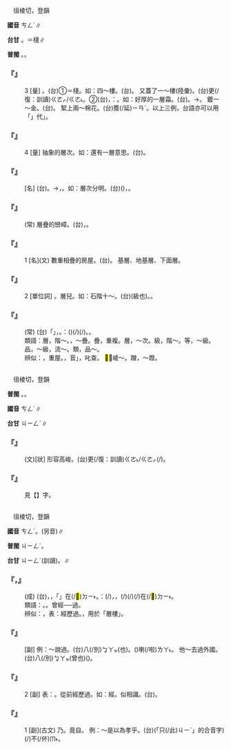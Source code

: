 
=={{ruby|層|ㄘㄥˊ}}==

　徂棱切，登韻

'''國音''' <rt>ㄘㄥˊ</rt>∥

'''台甘''' {{ruby|(文)|ㄐㄧㄥˊ}}。{{ruby|(語)|ㄗㄢˊ}}{{ruby|。|ㄗㄢ˪}}＝棧∥

'''普閩''' {{ruby|(文)|ㄐㄧㄥˊ}}。{{ruby|(白)|ㄗㄢˊ}}。

    

==='''『{{ruby|層|ㄘㄥˊ}}』'''===
:3  [量] {{ruby|重|ㄔㄨㄥˊ}}。(台)①{{ruby|層|ㄗㄢˊ}}{{ruby|→|ㄗㄢˋ}}＝棧。如：四～樓。(台){{ruby|四|ㄒㄧ˪}}{{ruby|棧|ㄗㄢ˪}}{{ruby|樓|ㄌㄠˊ}}。 又蓋了一～樓(陸彙)。(台){{ruby|又|ㄧㄨ˫}}更(/復：訓讀)<rt>ㄍㄜㆷ/ㄍㄜ˪</rt>{{ruby|疊|ㄊㄚㆷ ͘}}{{ruby|一|ㄐㄧㆵ ͘}}{{ruby|棧|ㄗㄢ˪}}{{ruby|樓|ㄌㄠˊ}}{{ruby|仔|ㄚ}}。②(台){{ruby|音|ㄧㆬ}}{{ruby|延|ㄧㄢˊ}}，{{ruby|諧|ㄏㄞˊ}}：{{ruby|簷|ㄧㄢˊ}}。如：好厚的一層霜。(台){{ruby|誠|ㄐㄧㆩˊ}}{{ruby|厚|ㄍㄠ˫}}{{ruby|丌|ㆤ}}{{ruby|一|ㄐㄧㆵ ͘}}{{ruby|簷|ㄧㄢˊ}}{{ruby|霜|ㄙㆭ}}。→{{ruby|一|ㄐㄧㆵ ͘}}{{ruby|簷|ㄧㄢˊ}}{{ruby|真|ㄐㄧㄣ}}{{ruby|厚|ㄍㄠ˫}}{{ruby|丌|ㆤ}}{{ruby|霜|ㄙㆭ}}。 鍍一～金。(台){{ruby|淥|ㄌㄧㆤㆶ ͘}}{{ruby|一|ㄐㄧㆵ ͘}}{{ruby|簷|ㄧㄢˊ}}{{ruby|金|ㄍㄧㆬ}}。 絮上兩～棉花。(台){{ruby|鋪|ㄆㆦ}}{{ruby|兩|ㄋㆭ˫}}簷(/延)<rt>ㄧㄢˊ</rt>{{ruby|棉|ㄇㄧˊ}}。以上三例，台語亦可以用「{{ruby|重|ㄉㄧㄥˊ}}」代{{ruby|「|ㄧㄢˊ}}」。
    

==='''『{{ruby|層|ㄘㄥˊ}}』'''===
:4  [量] 抽象的層次。如：還有一層意思。(台){{ruby|另|ㄌㄧㄥ˫}}{{ruby|外|ㆣㄨㄚ˫}}{{ruby|猶|ㄧㄠˋ}}{{ruby|有|ㄨ˫}}{{ruby|一|ㄐㄧㆵ ͘}}{{ruby|番|ㄏㄨㄢ}}{{ruby|丌|ㆤ}}{{ruby|意|ㄧ˪}}{{ruby|思|ㄙㄨ˪}}。
    

==='''『{{ruby|層|ㄘㄥˊ}}{{ruby|次|ㄘˋ}}』'''===
: [名] (台){{ruby|一|ㄐㄧㆵ ͘}}{{ruby|重|ㄉㄧㄥˊ}}{{ruby|一|ㄐㄧㆵ ͘}}{{ruby|重|ㄉㄧㄥˊ}}{{ruby|丌|ㆤ}}{{ruby|次|ㄘㄨ˪}}{{ruby|序|ㄒㄧ˫/ㄙㄨ˫}}。→{{ruby|秩|ㄉㄧㄚㆵ ͘}}{{ruby|序|ㄒㄧ˫/ㄙㄨ˫}}，{{ruby|次|ㄘㄨ˪}}{{ruby|第|ㄉㆤ˫}}。如：層次分明。(台){{ruby|形|ㄏㄧㄥˊ}}{{ruby|容|ㄧㆲˊ}}{{ruby|事|ㄙㄨ˫}}{{ruby|物|ㆠㄨㆵ ͘}}{{ruby|丌|ㆤ}}{{ruby|排|ㄅㄞˊ}}{{ruby|列|ㄌㄧㄚㆵ ͘}}({{ruby|整|ㄐㄧㄥˋ}}{{ruby|理|ㄌㄧˋ}}){{ruby|真|ㄐㄧㄣ}}{{ruby|有|ㄨ˫}}{{ruby|秩|ㄉㄧㄚㆵ ͘}}{{ruby|序|ㄙㄨ˫/ㄒㄧ˫}}，{{ruby|真|ㄐㄧㄣ}}{{ruby|清|ㄑㄧㄥ}}{{ruby|楚|ㄘㄜˋ}}。
    

==='''『{{ruby|層|ㄘㄥˊ}}{{ruby|巒|ㄌㄨㄢˊ}}{{ruby|疊|ㄉㄧㄝˊ}}{{ruby|嶂|ㄓㄤˋ}}』'''===
: (常) 層疊的巒嶂。(台){{ruby|一|ㄐㄧㆵ ͘}}{{ruby|重|ㄉㄧㄥˊ}}{{ruby|仔|ㄚ}}{{ruby|一|ㄐㄧㆵ ͘}}{{ruby|重|ㄉㄧㄥˊ}}{{ruby|相|ㄒㄧㄜ/ㄙㆩ}}{{ruby|排|ㄅㄞˊ}}，{{ruby|重|ㄉㄧㄥˊ}}{{ruby|重|ㄉㄧㄥˊ}}{{ruby|疊|ㄊㄚㆷ ͘}}{{ruby|疊|ㄊㄚㆷ ͘}}{{ruby|丌|ㆤ}}{{ruby|山|ㄙㄨㆩ}}{{ruby|峰|ㄏㆲ}}。
    

==='''『{{ruby|層|ㄘㄥˊ}}』'''===
:1  [名](文) 數重相疊的房屋。(台){{ruby|幾|ㄍㄨㄧˋ}}{{ruby|仔|ㄚ}}{{ruby|棧|ㄗㄢ˪}}{{ruby|相|ㄒㄧㄜ/ㄙㆩ}}{{ruby|疊|ㄊㄚㆷ ͘}}{{ruby|丌|ㆤ}}{{ruby|房|ㄅㄤˊ}}{{ruby|屋|ㆦㆶ}}。 基層、地基層、下面層。
    

==='''『{{ruby|層|ㄘㄥˊ}}』'''===
:2  [單位詞] {{ruby|重|ㄔㄨㄥˊ}}。層兒。如：石階十～。(台){{ruby|階|ㄍㄞ}}(級也)。{{ruby|石|ㄐㄧㄜㆷ ͘}}{{ruby|<mark>&#xffca7;</mark>|ㆣㄧㆬˊ}}{{ruby|仔|ㄚ}}{{ruby|十|ㄗㄚㆴ ͘}}{{ruby|棧|ㄗㄢ˪}}。
    

==='''『{{ruby|層|ㄘㄥˊ}}{{ruby|出|ㄔㄨ}}{{ruby|不|ㄅㄨˋ}}{{ruby|窮|ㄑㄩㄥˊ}}』'''===
: (常) (台)「{{ruby|層|ㄘㄥˊ}}」{{ruby|有|ㄨ˫}}{{ruby|重|ㄉㄧㄥˊ}}{{ruby|疊|ㄊㄚㆷ ͘}}，{{ruby|重|ㄉㄧㆲˊ}}{{ruby|複|ㄏㆦㆶ}}{{ruby|丌|ㆤ}}{{ruby|意|ㄧ˪}}{{ruby|思|ㄙㄨ˪}}。{{ruby|全|ㄗㄨㄢˊ}}{{ruby|句|ㄍㄨ˪}}{{ruby|是|ㄒㄧ˫}}{{ruby|講|ㄍㆲˋ}}{{ruby|→|ㄍㆲ}}：({{ruby|無|ㆠㄜˊ}}{{ruby|好|ㄏㄜˋ}}{{ruby|丌|ㆤ}}){{ruby|載|ㄉㄞ˫}}(/{{ruby|戴|ㄉㄞ˪}}){{ruby|事|ㄐㄧ˪}}(/{{ruby|事|ㄉㄞ˫}}{{ruby|情|ㄐㄧ˪}}){{ruby|一|ㄐㄧㆵ ͘}}{{ruby|項|ㄏㄤ˫}}{{ruby|仔|ㄚ}}{{ruby|一|ㄐㄧㆵ ͘}}{{ruby|項|ㄏㄤ˫}}{{ruby|一|ㄧㆵ}}{{ruby|直|ㄉㄧㆵ ͘}}{{ruby|發|ㄏㄨㄚㆵ}}{{ruby|生|ㄒㄧㄥ}}。{{ruby|<mark>&#xffa45;</mark>|ㆠㆤ˫/ㆠㄨㆤ˫}}{{ruby|了|ㄌㄧㄠˋ}}{{ruby|<mark>&#xffa45;</mark>|ㆠㆤ˫/ㆠㄨㆤ˫}}{{ruby|盡|ㄐㄧㄣ˫}}。
:類語：層，階～。{{ruby|重|ㄔㄨㄥˊ}}，～疊。疊，重複。層，～次。級，階～。等，～級。品，～級，流～。類，品～。
:
:辨似：{{ruby|層|ㄘㄥˊ}}，重屋。{{ruby|噌|ㄘㄥ}}，音{{ruby|「|ㄘㄥ}}{{ruby|、|ㄘㄥˇ}}{{ruby|、|ㄘㄥˋ}}」，叱查。 <mark>&#xf9ad1;</mark>，崚～。蹭，～蹬。
:
    

=={{ruby|嶒|ㄘㄥˊ}}==

　徂棱切，登韻

'''普閩''' {{ruby|(文)|ㄐㄧㄥˊ}}。{{ruby|(白)|ㄗㄢˊ}}。

'''國音''' <rt>ㄘㄥˊ</rt>∥

'''台甘''' <rt>ㄐㄧㄥˊ</rt>∥

    

==='''『{{ruby|嶒|ㄘㄥˊ}}{{ruby|嶸|ㄖㄨㄥˊ}}』'''===
: (文)[狀] 形容高峻。(台){{ruby|形|ㄏㄧㄥˊ}}{{ruby|容|ㄧㆲˊ}}{{ruby|山|ㄙㄨㆩ}}{{ruby|高|ㄍㄨㄢˊ}}更(/復：訓讀)<rt>ㄍㄜ˪/ㄍㄜㆷ</rt>{{ruby|危|ㆣㄨㄧˊ}}{{ruby|→|ㄏㄨㄧˊ}}{{ruby|險|ㄏㄧㆰˋ}}(/{{ruby|崎|ㄍㄧㄚ˫}})。
    

==='''『{{ruby|崚|ㄌㄥˊ}}{{ruby|嶒|ㄘㄥˊ}}』'''===
:  見【{{ruby|崚|ㄌㄥˊ}}】字。
    

=={{ruby|曾|ㄘㄥˊ}}==

　徂棱切，登韻

'''國音''' <rt>ㄘㄥˊ</rt>。(另音){{ruby|曾|ㄗㄥ}}∥

'''普閩''' <rt>ㄐㄧㄥˊ</rt>。

'''台甘''' <rt>ㄐㄧㄥˊ</rt>{{ruby|。|ㆠㄚㆵ}}(訓讀){{ruby|。|ㄐㄧㄥ}}。{{ruby|(姓)|ㄗㄢ}}∥

    

==='''『{{ruby|曾|ㄘㄥˊ}}{{ruby|經|ㄐㄧㄥ}}{{ruby|滄|ㄘㄤ}}{{ruby|海|ㄏㄞˇ}}{{ruby|難|ㄋㄢˊ}}{{ruby|為|ㄨㄟˊ}}{{ruby|水|ㄕㄨㄟˇ}}，{{ruby|除|ㄔㄨˊ}}{{ruby|卻|ㄑㄩㄝˋ}}{{ruby|巫|ㄨˊ}}{{ruby|山|ㄕㄢ}}{{ruby|不|ㄅㄨˊ}}{{ruby|是|ㄕˋ}}{{ruby|雲|ㄩㄣˊ}}』'''===
: (成) (台){{ruby|滄|ㄘㆲ}}{{ruby|海|ㄏㄞˋ}}，{{ruby|指|ㄍㄧˋ/ㄐㄧˋ}}{{ruby|大|ㄉㄨㄚ˫}}{{ruby|海|ㄏㄞˋ}}，「{{ruby|巫|ㆠㄨˊ}}{{ruby|山|ㄙㄨㆩ}}{{ruby|雲|ㄏㄨㄣˊ}}」{{ruby|是|ㄒㄧ˫}}{{ruby|用|ㄧㆲ˫}}{{ruby|楚|ㄘㆦˋ}}{{ruby|襄|ㄒㄧㆲ}}{{ruby|王|ㆲˊ}}在(/<mark>&#xf9853;</mark>)<rt>ㄉㄧ˫</rt>{{ruby|巫|ㆠㄨˊ}}{{ruby|山|ㄙㄨㆩ}}{{ruby|遇|ㆣㄨ˫/ㆠㄨ˫}}{{ruby|神|ㄒㄧㄣˊ}}{{ruby|女|ㄌㄧˋ/ㄌㄨˋ}}{{ruby|故|ㄍㆦ˪}}{{ruby|事|ㄙㄨ˫}}。{{ruby|全|ㄗㄨㄢˊ}}{{ruby|句|ㄍㄨ˪}}{{ruby|比|ㄅㄧˋ}}{{ruby|喻|ㆡㄨ˫/ㄌㄨ˫}}：{{ruby|一|ㄐㄧㆵ ͘}}{{ruby|個|ㆤˊ}}{{ruby|人|ㄌㄤˊ}}{{ruby|有|ㄨ˫}}{{ruby|過|ㄍㆤ˪/ㄍㄨㆤ˪}}{{ruby|大|ㄉㄞ˫}}{{ruby|洋|ㄧㆧˊ/ㄧㆫˊ}}{{ruby|丌|ㆤ}}{{ruby|經|ㄍㄧㄥ}}{{ruby|驗|ㆣㄧㆰ˫}}{{ruby|著|ㄉㄧㄜㆷ}}(/{{ruby|都|ㄉㄜ˫}}){{ruby|看|ㄎㄨㆩ˪}}{{ruby|無|ㆠㄜˊ}}{{ruby|起|·ㄎㄧˋ}}{{ruby|小|ㄒㄧㄜˋ}}{{ruby|水|ㄗㄨㄧˋ}}，{{ruby|見|ㄍㆪ˪}}{{ruby|過|ㄍㆤ˪/ㄍㄨㆤ˪}}{{ruby|大|ㄉㄨㄚ˫}}{{ruby|世|ㄙㆤ˪}}{{ruby|面|ㆠㄧㄣ˫}}，{{ruby|小|ㄒㄧㄜˋ}}{{ruby|可|ㄎㄨㄚˋ}}{{ruby|載|ㄉㄞ˫}}(/{{ruby|戴|ㄉㄞ˪}}){{ruby|事|ㄐㄧ˪}}(/{{ruby|事|ㄉㄞ˫}}{{ruby|情|ㄐㄧ˪}}){{ruby|著|ㄉㄧㄜㆷ}}(/{{ruby|就|ㄐㄧㄨ˫}}){{ruby|無|ㆠㄜˊ}}在(/<mark>&#xf9853;</mark>)<rt>ㄉㄧ˫</rt>{{ruby|眼|ㆣㄢˋ}}{{ruby|中|ㄉㄧㆲ}}。
:類語：{{ruby|嘗|ㄔㄤˊ}}。{{ruby|曾|ㄘㄥˊ}}。曾經──過。
:
:辨似：{{ruby|曾|ㄘㄥˊ}}，表：經歷過。{{ruby|層|ㄘㄥˊ}}，用於「層樓」。
:
    

==='''『{{ruby|曾|ㄘㄥˊ}}{{ruby|經|ㄐㄧㄥ}}』'''===
: [副] 例：～說過。(台)八(/別)<rt>ㆠㄚㆵ</rt>({{ruby|曾|ㄘㄥˊ}}也){{ruby|講|ㄍㆲˋ}}{{ruby|過|ㄍㆤ˪/ㄍㄨㆤ˪}}。{{ruby|以|ㄧˋ}}{{ruby|前|ㄐㄧㄥˊ}}{{ruby|有|ㄨ˫}}{{ruby|講|ㄍㆲˋ}}({{ruby|過|ㄍㆤ˪/ㄍㄨㆤ˪}})喇(/啦)<rt>ㄌㄚ˪</rt>。 他～去過外國。(台){{ruby|伊|ㄧ}}八(/別)<rt>ㆠㄚㆵ</rt>(曾也){{ruby|去|ㄎㄧ˪/ㄎㄨ˪}}{{ruby|外|ㆣㄨㄚ˫}}{{ruby|國|ㄍㆦㆶ}}({{ruby|遊|ㄧㄨˊ}}{{ruby|歷|ㄌㄧㆤㆶ ͘}})。
    

==='''『{{ruby|曾|ㄘㄥˊ}}』'''===
:2  [副] 表：{{ruby|嘗|ㄔㄤˊ}}。從前經歷過。如：{{ruby|曾|ㄘㄥˊ}}經。似{{ruby|曾|ㄘㄥˊ}}相識。(台){{ruby|那|ㄋㄚˋ}}{{ruby|親|ㄑㄧㄣ}}{{ruby|像|ㄑㄧㆫ˫/ㄑㄧㆧ˫}}{{ruby|曾|ㆠㄚㆵ}}{{ruby|看|ㄎㄨㆩ˪}}{{ruby|見|ㄍㆪ˪}}。
    

==='''『{{ruby|曾|ㄘㄥˊ}}』'''===
:1  [副](古文) 乃。竟自。 例：～是以為孝乎。(台){{ruby|煞|ㄙㄨㄚㆷ}}{{ruby|會|ㄨㆤ˫/ㆤ˫}}{{ruby|用|ㄧㆲ˫/ㄧㄥ˫}}{{ruby|得|ㄉㄧㆵ}}{{ruby|講|ㄍㆲˋ}}{{ruby|→|ㄍㆲ}}{{ruby|<mark>&#xffacb;</mark>|ㄗㆤ}}(「只(/此)<rt>ㄐㄧˋ</rt>{{ruby|個|ㆤˊ}}」的合音字){{ruby|著|ㄉㄧㄜㆷ}}(/{{ruby|都|ㄉㄜ˫}}){{ruby|是|ㄒㄧ˫}}{{ruby|孝|ㄏㄠ˪}}{{ruby|道|ㄉㄜ˫}}{{ruby|是|ㄒㄧ˫}}不(/伓)<rt>ㆬ˫</rt>{{ruby|→|ㄒㄧㆬ}}。
    

